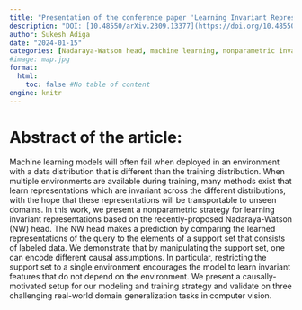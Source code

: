 ```yaml
---
title: "Presentation of the conference paper 'Learning Invariant Representations with a Nonparametric Nadaraya-Watson Head'"
description: "DOI: [10.48550/arXiv.2309.13377](https://doi.org/10.48550/arXiv.2309.13377){target='_blank'}"
author: Sukesh Adiga
date: "2024-01-15"
categories: [Nadaraya-Watson head, machine learning, nonparametric invariant representation]
#image: map.jpg
format:
  html:
    toc: false #No table of content
engine: knitr
---
```


# Abstract of the article:

Machine learning models will often fail when deployed in an environment with a data distribution that is different than the training distribution. When multiple environments are available during training, many methods exist that learn representations which are invariant across the different distributions, with the hope that these representations will be transportable to unseen domains. In this work, we present a nonparametric strategy for learning invariant representations based on the recently-proposed Nadaraya-Watson (NW) head. The NW head makes a prediction by comparing the learned representations of the query to the elements of a support set that consists of labeled data. We demonstrate that by manipulating the support set, one can encode different causal assumptions. In particular, restricting the support set to a single environment encourages the model to learn invariant features that do not depend on the environment. We present a causally-motivated setup for our modeling and training strategy and validate on three challenging real-world domain generalization tasks in computer vision. 